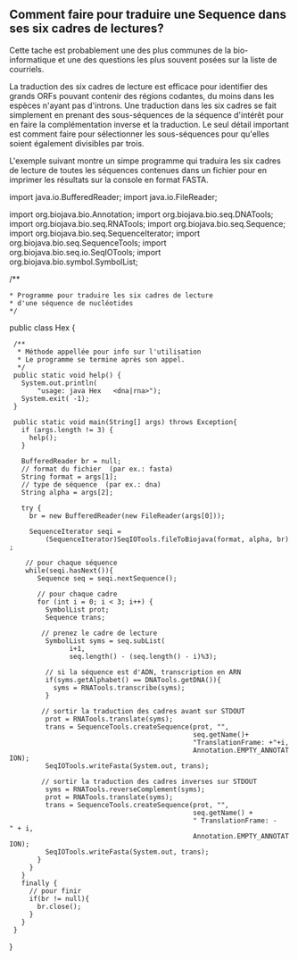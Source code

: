 == Comment faire pour traduire une Sequence dans ses six cadres de lectures? ==

Cette tache est probablement une des plus communes de la bio-informatique et une des questions les plus souvent posées sur la liste de courriels.

La traduction des six cadres de lecture est efficace pour identifier des grands ORFs pouvant contenir des régions codantes, du moins dans les espèces n'ayant pas d'introns. Une traduction dans les six cadres se fait simplement en prenant des sous-séquences de la séquence d'intérêt pour en faire la complémentation inverse et la traduction. Le seul détail important est comment faire pour sélectionner les sous-séquences pour qu'elles soient également divisibles par trois.

L'exemple suivant montre un simpe programme qui traduira les six cadres de lecture de toutes les séquences contenues dans un fichier pour en imprimer les résultats sur la console en format FASTA.

<java>
import java.io.BufferedReader;
import java.io.FileReader;

import org.biojava.bio.Annotation;
import org.biojava.bio.seq.DNATools;
import org.biojava.bio.seq.RNATools;
import org.biojava.bio.seq.Sequence;
import org.biojava.bio.seq.SequenceIterator;
import org.biojava.bio.seq.SequenceTools;
import org.biojava.bio.seq.io.SeqIOTools;
import org.biojava.bio.symbol.SymbolList;

/**
 * Programme pour traduire les six cadres de lecture
 * d'une séquence de nucléotides 
 */

public class Hex {
  /**
   * Méthode appellée pour info sur l'utilisation
   * Le programme se termine après son appel.
   */
  public static void help() {
    System.out.println(
        "usage: java Hex <file> <format eg fasta> <dna|rna>");
    System.exit( -1);
  }

  public static void main(String[] args) throws Exception{
    if (args.length != 3) {
      help();
    }

    BufferedReader br = null;
    // format du fichier  (par ex.: fasta)
    String format = args[1];
    // type de séquence  (par ex.: dna)
    String alpha = args[2];

    try {
      br = new BufferedReader(new FileReader(args[0]));

      SequenceIterator seqi =
          (SequenceIterator)SeqIOTools.fileToBiojava(format, alpha, br);

     // pour chaque séquence
     while(seqi.hasNext()){
        Sequence seq = seqi.nextSequence();

        // pour chaque cadre
        for (int i = 0; i < 3; i++) {
          SymbolList prot;
          Sequence trans;

         // prenez le cadre de lecture
          SymbolList syms = seq.subList(
                i+1,
                seq.length() - (seq.length() - i)%3);


          // si la séquence est d'ADN, transcription en ARN
          if(syms.getAlphabet() == DNATools.getDNA()){
            syms = RNATools.transcribe(syms);
          }

         // sortir la traduction des cadres avant sur STDOUT
          prot = RNATools.translate(syms);
          trans = SequenceTools.createSequence(prot, "",
                                               seq.getName()+
                                               "TranslationFrame: +"+i,
                                               Annotation.EMPTY_ANNOTATION);
          SeqIOTools.writeFasta(System.out, trans);

         // sortir la traduction des cadres inverses sur STDOUT
          syms = RNATools.reverseComplement(syms);
          prot = RNATools.translate(syms);
          trans = SequenceTools.createSequence(prot, "",
                                               seq.getName() +
                                               " TranslationFrame: -" + i,
                                               Annotation.EMPTY_ANNOTATION);
          SeqIOTools.writeFasta(System.out, trans);
        }
      }
    }
    finally {
      // pour finir
      if(br != null){
        br.close();
      }
    }
  }
}
</java>